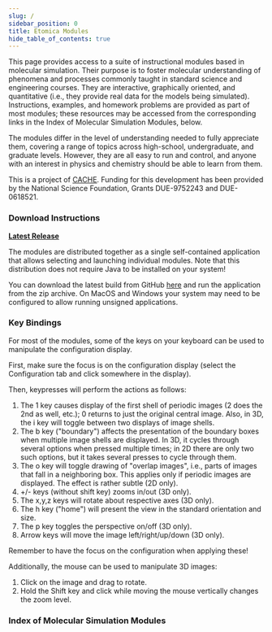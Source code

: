 ```yaml
---
slug: /
sidebar_position: 0
title: Etomica Modules
hide_table_of_contents: true
---
```


This page provides access to a suite of instructional modules based in molecular simulation. Their purpose is to foster molecular understanding of phenomena and processes commonly taught in standard science and engineering courses. They are interactive, graphically oriented, and quantitative (i.e., they provide real data for the models being simulated). Instructions, examples, and homework problems are provided as part of most modules; these resources may be accessed from the corresponding links in the Index of Molecular Simulation Modules, below.

The modules differ in the level of understanding needed to fully appreciate them, covering a range of topics across high-school, undergraduate, and graduate levels. However, they are all easy to run and control, and anyone with an interest in physics and chemistry should be able to learn from them.

This is a project of [CACHE](https://www.cache.org). Funding for this development has been provided by the National Science Foundation, Grants DUE-9752243 and DUE-0618521.

### Download Instructions

**[Latest Release](https://github.com/etomica/etomica/releases/latest)**

The modules are distributed together as a single self-contained application that allows selecting and launching individual modules. Note that this distribution does not require Java to be installed on your system!

You can download the latest build from GitHub [here](https://github.com/etomica/etomica/releases/latest) and run the application from the zip archive. On MacOS and
Windows your system may need to be configured to allow running unsigned applications. 

### Key Bindings
For most of the modules, some of the keys on your keyboard can be used to manipulate the configuration display.  

First, make sure the focus is on the configuration display (select the Configuration tab and click somewhere in the display).

Then, keypresses will perform the actions as follows:

1. The 1 key causes display of the first shell of periodic images (2 does the 2nd as well, etc.); 0 returns to just the original central image. Also, in 3D, the i key will toggle between two displays of image shells.
2. The b key ("boundary") affects the presentation of the boundary boxes when multiple image shells are displayed. In 3D, it cycles through several options when pressed multiple times; in 2D there are only two such options, but it takes several presses to cycle through them.  
3. The o key will toggle drawing of "overlap images", i.e., parts of images that fall in a neighboring box. This applies only if periodic images are displayed.  The effect is rather subtle (2D only).
4. +/- keys (without shift key) zooms in/out (3D only).
5. The x,y,z keys will rotate about respective axes (3D only).
6. The h key ("home") will present the view in the standard orientation and size.
7. The p key toggles the perspective on/off (3D only).
8. Arrow keys will move the image left/right/up/down (3D only).

Remember to have the focus on the configuration when applying these!

Additionally, the mouse can be used to manipulate 3D images:

1. Click on the image and drag to rotate.
2. Hold the Shift key and click while moving the mouse vertically changes the zoom level.

### Index of Molecular Simulation Modules

<ModulesIndex/>
